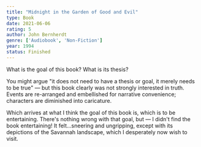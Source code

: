 ```yaml
---
title: "Midnight in the Garden of Good and Evil"
type: Book
date: 2021-06-06
rating: 5
author: John Bernherdt
genre: ['Audiobook', 'Non-Fiction']
year: 1994
status: Finished
---
```


What is the goal of this book? What is its thesis? 

You might argue "it does not need to have a thesis or goal, it merely needs to be true" — but this book clearly was not strongly interested in truth. Events are re-arranged and embellished for narrative convenience; characters are diminished into caricature.

Which arrives at what I think the goal of this book is, which is to be entertaining. There's nothing wrong with that goal, but — I didn't find the book entertaining! It felt...sneering and ungripping, except with its depictions of the Savannah landscape, which I desperately now wish to visit.

